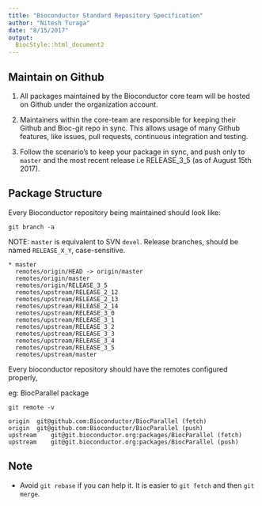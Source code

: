 ```yaml
---
title: "Bioconductor Standard Repository Specification"
author: "Nitesh Turaga"
date: "8/15/2017"
output: 
  BiocStyle::html_document2
---
```


## Maintain on Github

1. All packages maintained by the Bioconductor core team will be hosted on 
   Github under the organization account. 
   
1. Maintainers within the core-team are responsible for keeping their Github and 
   Bioc-git repo in sync. This allows usage of many Github features, like issues,
   pull requests, continuous integration and testing.
   
1. Follow the scenario's to keep your package in sync, and push only to `master`
   and the most recent release i.e RELEASE_3_5 (as of August 15th 2017).

## Package Structure

Every Bioconductor repository being maintained should look like:

```
git branch -a
```

NOTE: `master` is equivalent to SVN `devel`. Release branches, should be named
      `RELEASE_X_Y`, case-sensitive.

```
* master
  remotes/origin/HEAD -> origin/master
  remotes/origin/master
  remotes/origin/RELEASE_3_5
  remotes/upstream/RELEASE_2_12
  remotes/upstream/RELEASE_2_13
  remotes/upstream/RELEASE_2_14
  remotes/upstream/RELEASE_3_0
  remotes/upstream/RELEASE_3_1
  remotes/upstream/RELEASE_3_2
  remotes/upstream/RELEASE_3_3
  remotes/upstream/RELEASE_3_4
  remotes/upstream/RELEASE_3_5
  remotes/upstream/master
```

Every bioconductor repository should have the remotes configured properly,

eg: BiocParallel package

```
git remote -v
```

```
origin	git@github.com:Bioconductor/BiocParallel (fetch)
origin	git@github.com:Bioconductor/BiocParallel (push)
upstream	git@git.bioconductor.org:packages/BiocParallel (fetch)
upstream	git@git.bioconductor.org:packages/BiocParallel (push)
```

## Note

- Avoid `git rebase` if you can help it. It is easier to `git fetch` and 
  then `git merge`. 